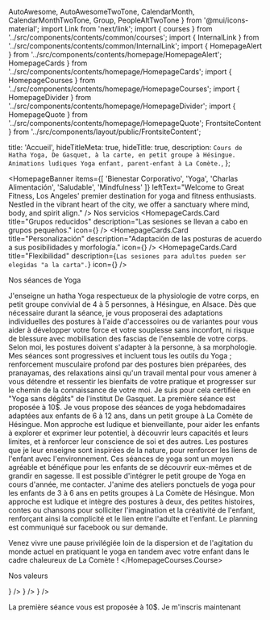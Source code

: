   AutoAwesome,
  AutoAwesomeTwoTone,
  CalendarMonth,
  CalendarMonthTwoTone,
  Group,
  PeopleAltTwoTone
} from '@mui/icons-material'; import Link from 'next/link'; import {
  courses
} from '../src/components/contents/common/courses'; import {
  InternalLink
} from '../src/components/contents/common/InternalLink'; import {
  HomepageAlert
} from '../src/components/contents/homepage/HomepageAlert';
  HomepageCards
} from '../src/components/contents/homepage/HomepageCards'; import {
  HomepageCourses
} from '../src/components/contents/homepage/HomepageCourses'; import {
  HomepageDivider
} from '../src/components/contents/homepage/HomepageDivider'; import {
  HomepageQuote
} from '../src/components/contents/homepage/HomepageQuote';
  FrontsiteContent
} from '../src/components/layout/public/FrontsiteContent';

  title: 'Accueil',
  hideTitleMeta: true,
  hideTitle: true,
  description: `Cours de Hatha Yoga, De Gasquet, à la carte, en petit groupe à Hésingue. Animations ludiques Yoga enfant, parent-enfant à La Comète.`,
};

<HomepageBanner
  items={[
    'Bienestar Corporativo',
    'Yoga',
    'Charlas Alimentación',
    'Saludable',
    'Mindfulness'
  ]}
  leftText="Welcome to Great Fitness, Los Angeles' premier destination for yoga and fitness enthusiasts. Nestled in the vibrant heart of the city, we offer a sanctuary where mind, body, and spirit align."
/>
<HomepageDivider>Nos servicios</HomepageDivider>
<HomepageCards>
  <HomepageCards.Card
    title="Grupos reducidos"
    description="Las sesiones se llevan a cabo en grupos pequeños."
    icon={<PeopleAltTwoTone fontSize="large" />}
  />
  <HomepageCards.Card
    title="Personalización"
    description="Adaptación de las posturas de acuerdo a sus posibilidades y morfología."
    icon={<AutoAwesomeTwoTone fontSize="large" />}
  />
  <HomepageCards.Card
    title="Flexibilidad"
    description={`Las sesiones para adultos pueden ser elegidas "a la carta".`}
    icon={<CalendarMonthTwoTone fontSize="large" />}
  />
</HomepageCards>

<HomepageDivider>Nos séances de Yoga</HomepageDivider>

<HomepageCourses>
  <HomepageCourses.Course course={courses.YOGA_ADULT} imageUrl="/images/arbre-ocean.jpg" index={0}>
    J'enseigne un hatha Yoga respectueux de la physiologie de votre corps, en petit groupe convivial de 4 à 5 personnes, à
    Hésingue, en Alsace. Dès que nécessaire durant la séance, je vous proposerai des adaptations individuelles des postures à l'aide
    d'accessoires ou de variantes pour vous aider à développer votre force et votre souplesse sans inconfort, ni risque de
    blessure avec mobilisation des fascias de l'ensemble de votre corps. Selon moi, les postures doivent s'adapter à la personne, à sa morphologie.<br />
    Mes séances sont progressives et incluent tous les outils du Yoga ; renforcement musculaire profond par des postures bien préparées, des pranayamas, des relaxations ainsi qu'un travail mental pour vous amener à vous détendre et ressentir les bienfaits de votre pratique et progresser sur le
    chemin de la connaissance de votre moi. Je suis pour cela certifiée en "Yoga sans dégâts" de l'institut De Gasquet.
    La première séance est proposée à 10$.
  </HomepageCourses.Course>
  <HomepageCourses.Course course={courses.YOGA_CHILD} imageUrl="/images/yoga-enfants-plage.jpg" index={1}>
 Je vous propose des séances de yoga hebdomadaires adaptées aux enfants de 6 à 12 ans, dans un petit groupe à La Comète de Hésingue. Mon approche est ludique et bienveillante, pour aider les enfants à explorer et exprimer leur potentiel, à découvrir leurs capacités et leurs limites, et à renforcer leur conscience de soi et des autres. Les postures que je leur enseigne sont inspirées de la nature, pour renforcer les liens de l'enfant avec l'environnement. Ces séances de yoga sont un moyen agréable et bénéfique pour les enfants de se découvrir eux-mêmes et de grandir en sagesse. Il est possible d'intégrer le petit groupe de Yoga en cours d'année, me contacter.
  </HomepageCourses.Course>
  <HomepageCourses.Course course={courses.YOGA_ADULT_CHILD} imageUrl="/images/yoga-enfants-collaboration.jpg" index={2}>
    J'anime des ateliers ponctuels de yoga pour les enfants de 3 à 6 ans en petits groupes à La Comète de Hésingue. Mon approche est ludique et intègre des postures à deux, des petites histoires, contes ou chansons pour solliciter l'imagination et la créativité de l'enfant, renforçant ainsi la complicité et le lien entre l'adulte et l'enfant. Le planning est communiqué sur facebook ou sur demande.

Venez vivre une pause privilégiée loin de la dispersion et de l'agitation du monde actuel en pratiquant le yoga en tandem avec votre enfant dans le cadre chaleureux de La Comète !
  </HomepageCourses.Course>
</HomepageCourses>

<HomepageDivider arrows>Nos valeurs</HomepageDivider>

<HomepageCards>
  <HomepageCards.Card
    title="Effectifs réduits"
    description="Les séances se déroulent en petit nombre."
    icon={<PeopleAltTwoTone fontSize="large" />}
  />
  <HomepageCards.Card
    title="Personnalisation"
    description="Adaptation des postures par rapport à vos possibilités et votre morphologie."
    icon={<AutoAwesomeTwoTone fontSize="large" />}
  />
  <HomepageCards.Card
    title="Flexibilité"
    description={`Les séances adultes peuvent être choisies "à la carte".`}
    icon={<CalendarMonthTwoTone fontSize="large" />}
  />
</HomepageCards>

<HomepageAlert>La première séance vous est proposée à 10$. <InternalLink href="/inscripcion">Je m'inscris maintenant</InternalLink></HomepageAlert>

<HomepageQuote
  quote="C'est à travers l'alignement de mon corps que j'ai découvert l'alignement de mon esprit, de mon Être et de mon intelligence."
  author="Sri B.K.S Iyengar"
/> 

